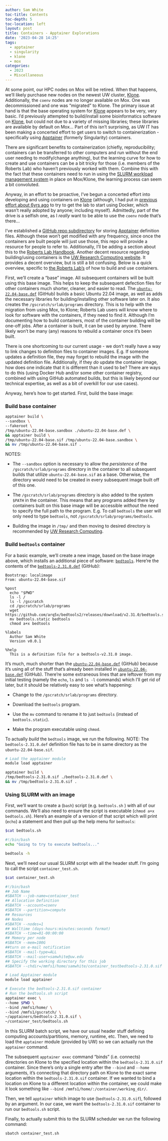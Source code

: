 ```yaml
---
author: Sam White
toc-title: Contents
toc-depth: 5
toc-location: left
layout: post
title: Containers - Apptainer Explorations
date: '2023-04-28 14:25'
tags: 
  - apptainer
  - singularity
  - klone
  - mox
categories: 
  - 2023
  - Miscellaneous
---
```

At some point, our HPC nodes on Mox will be retired. When that happens, we'll likely purchase new nodes on the newest UW cluster, [Klone](https://www.gutenberg.org/cache/epub/35492/pg35492-images.html). Additionally, the `coenv` nodes are no longer available on Mox. One was decommissioned and one was "migrated" to Klone. The primary issue at hand is that the base operating system for [Klone](https://www.gutenberg.org/cache/epub/35492/pg35492-images.html) appears to be very, very basic. I'd previously attempted to build/install some bioinformatics software on [Klone](https://www.gutenberg.org/cache/epub/35492/pg35492-images.html), but could not due to a variety of missing libraries; these libraries are available by default on Mox... Part of this isn't surprising, as UW IT has been making a concerted effort to get users to switch to containerization - specifically using [Apptainer](https://apptainer.org/) (formerly Singularity) containers.

There are significant benefits to containerization (chiefly, reproducibility; containers can be transferred to other computers and run without the end user needing to modify/change anything), but the learning curve for how to create and use containers can be a bit tricky for those (i.e. members of the Roberts Lab) who haven't previously worked with them. Combine this with the fact that these containers need to run in using the [SLURM workload management system](https://slurm.schedmd.com/documentation.html) in place on Mox/Klone, the learning process can seem a bit convoluted.

Anyway, in an effort to be proactive, I've begun a concerted effort into developing and using containers on [Klone](https://www.gutenberg.org/cache/epub/35492/pg35492-images.html) (although, I had put in [previous effort about 6yrs ago](https://github.com/RobertsLab/code/tree/master/dockerfiles) to try to get the lab to start using Docker, which wasn't really adopted by anyone; including myself). Admittedly, part of the drive is a selfish one, as I _really_ want to be able to use the `coenv` node that's there...

I've established a [GitHub repo subdirectory](https://github.com/RobertsLab/code/tree/master/apptainer_definition_files) for storing [Apptainer](https://apptainer.org/) definition files. Although these won't get modified with any frequency, since once the containers are built people will just use those, this repo will provide a resource for people to refer to. Additionally, I'll be adding a section about this to the [Roberts Lab Handbook](https://robertslab.github.io/resources/). Another decent resource regarding building/using containers is the [UW Research Computing website](https://hyak.uw.edu/docs/tools/software). It provides a decent overview, but is still a bit confusing. Below is a quick overview, specific to [the Roberts Lab's](https://robertslab.github.io/resources/) of how to build and use containers.



First, we'll create a "base" image. All subsequent containers will be built using this base image. This helps to keep the subsequent defection files for other containers much shorter, cleaner, and easier to read. The [`ubuntu-22.04-base.def`](https://github.com/RobertsLab/code/blob/master/apptainer_definition_files/ubuntu-22.04-base.def) (GitHub) builds a basic Ubuntu 22.04 image, as well as adds the necessary libraries for building/installing other software later on. It also creates the `/gscratch/srlab/programs` directory. This is to help with the migration from using Mox, to Klone; Roberts Lab users will know where to look for software with the containers, if they need to find it. Although I'm documenting how to build containers, most of the container building will be one-off jobs. After a container is built, it can be used by anyone. There likely won't be many (any) reasons to rebuild a container once it's been built.

There is one shortcoming to our current usage - we don't really have a way to link changes to definition files to container images. E.g. If someone updates a definition file, they may forget to rebuild the image with the updated definition file. Additionally, if they _do_ update the container image, how does one indicate that it is different than it used to be? There are ways to do this (using Docker Hub and/or some other container registry, combined with using GitHub automated builds, but this is likely beyond our technical expertise, as well as a bit of overkill for our use cases).

Anyway, here's how to get started. First, build the base image:



### Build base container

```bash
apptainer build \
--sandbox \
--fakeroot \
/tmp/ubuntu-22.04-base.sandbox ./ubuntu-22.04-base.def \
&& apptainer build \
/tmp/ubuntu-22.04-base.sif /tmp/ubuntu-22.04-base.sandbox \
&& mv /tmp/ubuntu-22.04-base.sif .
```

NOTES:

- The `--sandbox` option is necessary to allow the _persistence_ of the `/gscratch/srlab/programs` directory in the container to all subsequent builds that utilize `ubuntu-22.04-base.sif` as a base. Otherwise, the directory would need to be created in every subsequent image built off of this one.

- The `/gscratch/srlab/programs` directory is also added to the system `$PATH` in the container. This means that any programs added there by containers built on this base image will be accessible _without_ the need to specify the full path to the program. E.g. To call `bedtools` the user will only need to type `bedtools`, not `/gscratch/srlab/programs/bedtools`.

- Building the image in `/tmp/` and then moving to desired directory is recommended by [UW Research Computing](https://hyak.uw.edu/docs/tools/software).


### Build `bedtools` container

For a basic example, we'll create a new image, based on the base image above, which installs an additional piece of software: [`bedtools`](https://bedtools.readthedocs.io/). Here're the contents of the [`bedtools-2.31.0.def`](https://github.com/RobertsLab/code/blob/master/apptainer_definition_files/bedtools-2.31.1.def) (GitHub):


```
Bootstrap: localimage
From: ubuntu-22.04-base.sif

%post
  echo "$PWD"
  ls -l /
  ls -l /gscratch
  cd /gscratch/srlab/programs
  wget https://github.com/arq5x/bedtools2/releases/download/v2.31.0/bedtools.static
  mv bedtools.static bedtools
  chmod a+x bedtools

%labels
  Author Sam White
  Version v0.0.1

%help
  This is a definition file for a bedtools-v2.31.0 image.
```

It's much, much shorter than the [`ubuntu-22.04-base.def`](https://github.com/RobertsLab/code/blob/master/apptainer_definition_files/ubuntu-22.04-base.def) (GitHub) because it's using all of the stuff that's already been installed in [`ubuntu-22.04-base.def`](https://github.com/RobertsLab/code/blob/master/apptainer_definition_files/ubuntu-22.04-base.def) (GitHub). There're some extraneous lines that are leftover from my initial testing (namely the `echo`, `ls` and `ls -l` commands) which I'll get rid of later, but it should be relatively easy to see what's happening:

- Change to the `/gscratch/srlab/programs` directory.

- Download the `bedtools` program.

- Use the `mv` command to rename it to just `bedtools` (instead of `bedtools.static`).

- Make the program executable using `chmod`.


To actually _build_ the `bedtools` image, we run the following. NOTE: The `bedtools-2.31.0.def` definition file has to be in same directory as the `ubuntu-22.04-base.sif`.

```bash
# Load the apptainer module
module load apptainer

apptainer build \
/tmp/bedtools-2.31.0.sif ./bedtools-2.31.0.def \
&& mv /tmp/bedtools-2.31.0.sif .
```

### Using SLURM with an image

First, we'll want to create a (`bash`) script (e.g. `bedtools.sh` ) with all of our commands. We'll also need to ensure the script is executable (`chmod a+x bedtools.sh`). Here's an example of a version of that script which will print (`echo`) a statement and then pull up the help menu for `bedtools`:

```bash
$cat bedtools.sh

#!/bin/bash
echo "Going to try to execute bedtools..."

bedtools -h
```

Next, we'll need our usual SLURM script with all the header stuff. I'm going to call the script `container_test.sh`.

```bash
$cat container_test.sh

#!/bin/bash
## Job Name
#SBATCH --job-name=container_test
## Allocation Definition
#SBATCH --account=coenv
#SBATCH --partition=compute
## Resources
## Nodes
#SBATCH --nodes=1
## Walltime (days-hours:minutes:seconds format)
#SBATCH --time=01-00:00:00
## Memory per node
#SBATCH --mem=100G
##turn on e-mail notification
#SBATCH --mail-type=ALL
#SBATCH --mail-user=samwhite@uw.edu
## Specify the working directory for this job
#SBATCH --chdir=/mmfs1/home/samwhite/container_testbedtools-2.31.0.sif

# Load Apptainer module
module load apptainer

# Execute the bedtools-2.31.0.sif container
# Run the bedtools.sh script
apptainer exec \
--home $PWD \
--bind /mmfs1/home/ \
--bind /mmfs1/gscratch/ \
~/apptainers/bedtools-2.31.0.sif \
~/container_test/bedtools.sh
```

In this SLURM batch script, we have our usual header stuff defining computing accounts/partitions, memory, runtime, etc. Then, we need to load the `apptainer` module (provided by UW) so we can actually run the `apptainer` command.

The subsequent `apptainer exec` command "binds" (i.e. connects) directories on Klone to the specified location within the `bedtools-2.31.0.sif` container. Since there's only a single entry after the `--bind` and `--home` arguments, it's connecting that directory path on Klone to the exact same location within the `bedtools-2.31.0.sif` container. If we wanted to bind a location on Klone to a different location within the container, we could make it look something like `--bind /mmfs1/home/:/container/working_dir/`.

Then, we tell `apptainer` which image to use (`bedtools-2.31.0.sif`), followed by an argument. In our case, we want the `bedtools-2.31.0.sif` container to run our `bedtools.sh` script.

Finally, to actually submit this to the SLURM scheduler we run the following command:

```bash
sbatch container_test.sh
```
